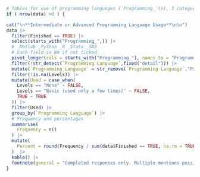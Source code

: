 
```r

# Tables for use of programming languages (`Programming_`(n), 3 categories), command line (Advanced_usage_1), 
if ( nrow(data) >0 ) {

cat("\n**Intermediate or Advanced Programming Language Usage**\n\n")
data |>
  filter(Finished == TRUE) |>
  select(starts_with("Programming_",)) |>
  # _Matlab _Python _R _Stata _SAS
  # Each field is NA if not ticked.
  pivot_longer(cols = starts_with("Programming_"), names_to = "Programming Language", values_to = "Levels") |>
  filter(!str_detect(`Programming Language`,fixed("detail"))) |>
  mutate(`Programming Language` = str_remove(`Programming Language`,"Programming_")) |>
  filter(!is.na(Levels)) |>
  mutate(Used = case_when(
    Levels == "None" ~ FALSE,
    Levels == "Basic (used only a few times)" ~ FALSE,
    TRUE ~ TRUE
  )) |>
  filter(Used) |>
  group_by(`Programming Language`) |>
  # Frequency and percentages
  summarise(
    Frequency = n()
  ) |>
  mutate(
    Percent = round(Frequency / sum(data$Finished == TRUE, na.rm = TRUE) * 100, 2)
  )  |>
  kable() |>
  footnote(general = "Completed responses only. Multiple mentions possible. ")
}
```


